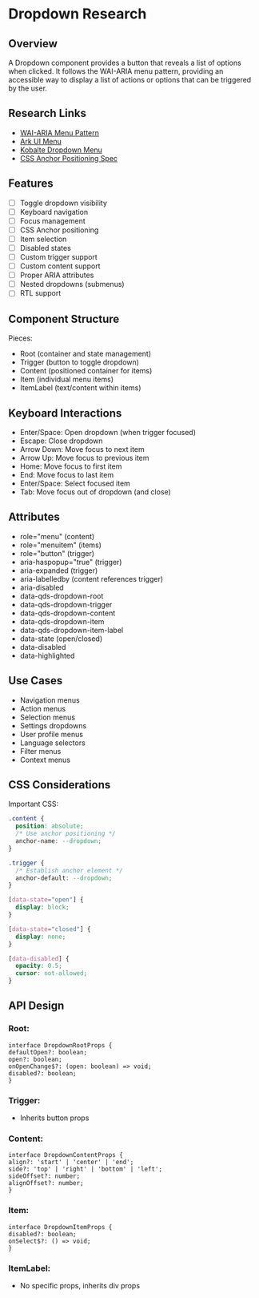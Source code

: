 # Dropdown Research

## Overview
A Dropdown component provides a button that reveals a list of options when clicked. It follows the WAI-ARIA menu pattern,
providing an accessible way to display a list of actions or options that can be triggered by the user.

## Research Links
- [WAI-ARIA Menu Pattern](https://www.w3.org/WAI/ARIA/apg/patterns/menubar/)
- [Ark UI Menu](https://ark-ui.com/docs/components/menu)
- [Kobalte Dropdown Menu](https://kobalte.dev/docs/core/components/dropdown-menu)
- [CSS Anchor Positioning Spec](https://developer.mozilla.org/en-US/docs/Web/CSS/anchor)

## Features
- [ ] Toggle dropdown visibility
- [ ] Keyboard navigation
- [ ] Focus management
- [ ] CSS Anchor positioning
- [ ] Item selection
- [ ] Disabled states
- [ ] Custom trigger support
- [ ] Custom content support
- [ ] Proper ARIA attributes
- [ ] Nested dropdowns (submenus)
- [ ] RTL support

## Component Structure

Pieces:
- Root (container and state management)
- Trigger (button to toggle dropdown)
- Content (positioned container for items)
- Item (individual menu items)
- ItemLabel (text/content within items)

## Keyboard Interactions
- Enter/Space: Open dropdown (when trigger focused)
- Escape: Close dropdown
- Arrow Down: Move focus to next item
- Arrow Up: Move focus to previous item
- Home: Move focus to first item
- End: Move focus to last item
- Enter/Space: Select focused item
- Tab: Move focus out of dropdown (and close)

## Attributes
- role="menu" (content)
- role="menuitem" (items)
- role="button" (trigger)
- aria-haspopup="true" (trigger)
- aria-expanded (trigger)
- aria-labelledby (content references trigger)
- aria-disabled
- data-qds-dropdown-root
- data-qds-dropdown-trigger
- data-qds-dropdown-content
- data-qds-dropdown-item
- data-qds-dropdown-item-label
- data-state (open/closed)
- data-disabled
- data-highlighted

## Use Cases
- Navigation menus
- Action menus
- Selection menus
- Settings dropdowns
- User profile menus
- Language selectors
- Filter menus
- Context menus

## CSS Considerations

Important CSS:
```css
.content {
  position: absolute;
  /* Use anchor positioning */
  anchor-name: --dropdown;
}

.trigger {
  /* Establish anchor element */
  anchor-default: --dropdown;
}

[data-state="open"] {
  display: block;
}

[data-state="closed"] {
  display: none;
}

[data-disabled] {
  opacity: 0.5;
  cursor: not-allowed;
}
```

## API Design

### Root:
```tsx
interface DropdownRootProps {
defaultOpen?: boolean;
open?: boolean;
onOpenChange$?: (open: boolean) => void;
disabled?: boolean;
}
```

### Trigger:
- Inherits button props

### Content:
```tsx
interface DropdownContentProps {
align?: 'start' | 'center' | 'end';
side?: 'top' | 'right' | 'bottom' | 'left';
sideOffset?: number;
alignOffset?: number;
}
```

### Item:
```tsx
interface DropdownItemProps {
disabled?: boolean;
onSelect$?: () => void;
}
```

### ItemLabel:
- No specific props, inherits div props
